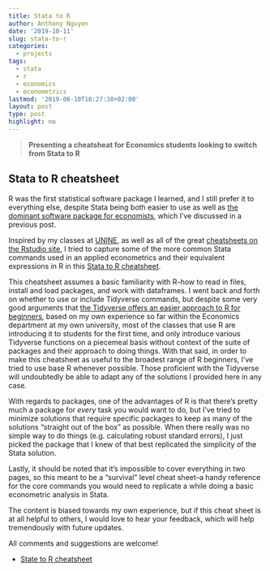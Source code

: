 ```yaml
---
title: Stata to R
author: Anthony Nguyen
date: '2019-10-11'
slug: stata-to-r
categories:
  - projects
tags:
  - stata
  - r
  - economics
  - econometrics
lastmod: '2019-08-10T18:27:38+02:00'
layout: post
type: post
highlight: no
---
```


> **Presenting a cheatsheat for Economics students looking to switch from Stata to R**

## Stata to R cheatsheet

R was the first statistical software package I learned, and I still prefer it to everything else, despite Stata being both easier to use as well as [the dominant software package for economists](https://mentalbreaks.rbind.io/posts/economics-journals-and-software/), which I've discussed in a previous post.

Inspired by my classes at [UNINE](https://www.unine.ch/unine/en/home.html), as well as all of the great [cheatsheets on the Rstudio site](https://rstudio.com/resources/cheatsheets/), I tried to capture some of the more common Stata commands used in an applied econometrics and their equivalent expressions in R in this [Stata to R cheatsheet](https://github.com/anguyen1210/stata2r).     
  
This cheatsheet assumes a basic familiarity with R--how to read in files, install and load packages, and work with dataframes. I went back and forth on whether to use or include Tidyverse commands, but despite some very good arguments that [the Tidyverse offers an easier approach to R for beginners](http://varianceexplained.org/r/teach-tidyverse/), based on my own experience so far within the Economics department at my own university, most of the classes that use R are introducing it to students for the first time, and only introduce various Tidyverse functions on a piecemeal basis without context of the suite of packages and their approach to doing things. With that said, in order to make this cheatsheet as useful to the broadest range of R beginners, I've tried to use base R whenever possible. Those proficient with the Tidyverse will undoubtedly be able to adapt any of the solutions I provided here in any case.

With regards to packages, one of the advantages of R is that there's pretty much a package for *every* task you would want to do, but I've tried to minimize solutions that require specific packages to keep as many of the solutions "straight out of the box" as possible. When there really was no simple way to do things (e.g. calculating robust standard errors), I just picked the package that I knew of that best replicated the simplicity of the Stata solution.
    
Lastly, it should be noted that it's impossible to cover everything in two pages, so this meant to be a "survival" level cheat sheet--a handy reference for the core commands you would need to replicate a while doing a basic econometric analysis in Stata. 
      
The content is biased towards my own experience, but if this cheat sheet is at all helpful to others, I would love to hear your feedback, which will help tremendously with future updates.   

All comments and suggestions are welcome!

* [State to R cheatsheet](https://github.com/anguyen1210/stata2r/blob/master/stata2r_1.0.0.pdf)

   
